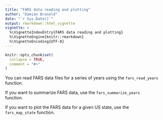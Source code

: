 ---
title: "FARS data reading and plotting"
author: "Damian Brunold"
date: "`r Sys.Date()`"
output: rmarkdown::html_vignette
vignette: >
  %\VignetteIndexEntry{FARS data reading and plotting}
  %\VignetteEngine{knitr::rmarkdown}
  %\VignetteEncoding{UTF-8}
---

```{r setup, include = FALSE}
knitr::opts_chunk$set(
  collapse = TRUE,
  comment = "#>"
)
```

You can read FARS data files for a series of years using the `fars_read_years` function.

If you want to summarize FARS data, use the `fars_summarize_years` function.

If you want to plot the FARS data for a given US state, use the `fars_map_state` function.
